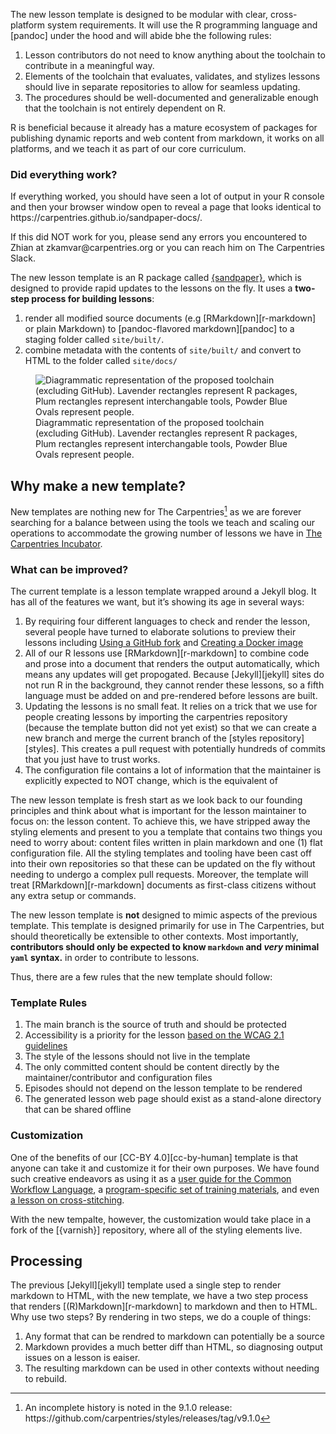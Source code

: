 The new lesson template is designed to be modular with clear, cross-platform
system requirements. It will use the R programming language and [pandoc] under
the hood and will abide bhe the following rules:

1. Lesson contributors do not need to know anything about the toolchain to
   contribute in a meaningful way.
2. Elements of the toolchain that evaluates, validates, and stylizes lessons
   should live in separate repositories to allow for seamless updating.
3. The procedures should be well-documented and generalizable enough that the
   toolchain is not entirely dependent on R.

R is beneficial because it already has a mature ecosystem of packages for
publishing dynamic reports and web content from markdown, it works on all
platforms, and we teach it as part of our core curriculum.


:::::::::::::: callout

### Did everything work?

If everything worked, you should have seen a lot of output in your R console and
then your browser window open to reveal a page that looks identical to
https://carpentries.github.io/sandpaper-docs/.

If this did NOT work for you, please send any errors you encountered to Zhian at
zkamvar@carpentries.org or you can reach him on The Carpentries Slack. 

:::::::::::::::::::::::

The new lesson template is an R package called [{sandpaper}](engine.html), which
is designed to provide rapid updates to the lessons on the fly. It uses a 
**two-step process for building lessons**:

1. render all modified source documents (e.g [RMarkdown][r-markdown] or plain
   Markdown) to [pandoc-flavored markdown][pandoc] to a staging folder called 
   `site/built/`.
2. combine metadata with the contents of `site/built/` and convert to HTML to
   the folder called `site/docs/`

![
Diagrammatic representation of the proposed toolchain (excluding GitHub). 
Lavender rectangles represent R packages, 
Plum rectangles represent interchangable tools, 
Powder Blue Ovals represent people.
](https://zkamvar.github.io/stunning-barnacle/img/broad-flow.dot.svg)

## Why make a new template?

New templates are nothing new for The Carpentries[^history] as we are forever
searching for a balance between using the tools we teach and scaling our
operations to accommodate the growing number of lessons we have in [The
Carpentries Incubator].

::::::::::::: discussion

### What can be improved?

The current template is a lesson template wrapped around a Jekyll blog. It has
all of the features we want, but it's showing its age in several ways:

1. By requiring four different languages to check and render the lesson,
   several people have turned to elaborate solutions to preview their lessons
   including [Using a GitHub fork](https://www.youtube.com/watch?v=0XoEdznJARc)
   and [Creating a Docker image](https://github.com/carpentries/lesson-docker/)
2. All of our R lessons use [RMarkdown][r-markdown] to combine code and prose
   into a document that renders the output automatically, which means any
   updates will get propogated. Because [Jekyll][jekyll] sites do not run R in
   the background, they cannot render these lessons, so a fifth language must
   be added on and pre-rendered before lessons are built.
3. Updating the lessons is no small feat. It relies on a trick that we use for
   people creating lessons by importing the carpentries repository (because the
   template button did not yet exist) so that we can create a new branch and 
   merge the current branch of the [styles repository][styles]. This creates a
   pull request with potentially hundreds of commits that you just have to
   trust works.
4. The configuration file contains a lot of information that the maintainer is
   explicitly expected to NOT change, which is the equivalent of 

::::::::::::::::::

The new lesson template is fresh start as we look back to our founding principles
and think about what is important for the lesson maintainer to focus on: the
lesson content. To achieve this, we have stripped away the styling elements and
present to you a template that contains two things you need to worry about:
content files written in plain markdown and one (1) flat configuration file. All
the styling templates and tooling have been cast off into their own repositories
so that these can be updated on the fly without needing to undergo a complex
pull requests. Moreover, the template will treat [RMarkdown][r-markdown]
documents as first-class citizens without any extra setup or commands.

The new lesson template is **not** designed to mimic aspects of the previous
template. This template is designed primarily for use in The Carpentries, but
should theoretically be extensible to other contexts. Most importantly,
**contributors should only be expected to know `markdown` and *very* minimal
`yaml` syntax.** in order to contribute to lessons.

Thus, there are a few rules that the new template should follow:

::::::::::::: checklist

### Template Rules

1. The main branch is the source of truth and should be protected
2. Accessibility is a priority for the lesson [based on the WCAG 2.1
   guidelines](https://www.w3.org/WAI/WCAG21/quickref/)
3. The style of the lessons should not live in the template
4. The only committed content should be content directly by the
   maintainer/contributor and configuration files
5. Episodes should not depend on the lesson template to be rendered
6. The generated lesson web page should exist as a stand-alone directory that
   can be shared offline

:::::::::::::::::::::


:::::::: callout

### Customization

One of the benefits of our [CC-BY 4.0][cc-by-human] template is that anyone can
take it and customize it for their own purposes. We have found such creative 
endeavors as using it as a [user guide for the Common Workflow Language](https://www.commonwl.org/user_guide/),
a [program-specific set of training materials](https://nbisweden.github.io/module-organising-data-dm-practices/),
and even [a lesson on cross-stitching](https://sgibson91.github.io/cross-stitch-carpentry/).

With the new tempalte, however, the customization would take place in a fork of
the [{varnish}] repository, where all of the styling elements live.

::::::::::::::

## Processing

The previous [Jekyll][jekyll] template used a single step to render markdown to
HTML, with the new template, we have a two step process that renders
[(R)Markdown][r-markdown] to markdown and then to HTML. Why use two steps? By
rendering in two steps, we do a couple of things:

1. Any format that can be rendred to markdown can potentially be a source
2. Markdown provides a much better diff than HTML, so diagnosing output issues
   on a lesson is eaiser. 
3. The resulting markdown can be used in other contexts without needing to
   rebuild. 

[The Carpentries Incubator]: https://carpentries.org/community-lessons/
[^history]: An incomplete history is noted in the 9.1.0 release: https://github.com/carpentries/styles/releases/tag/v9.1.0
